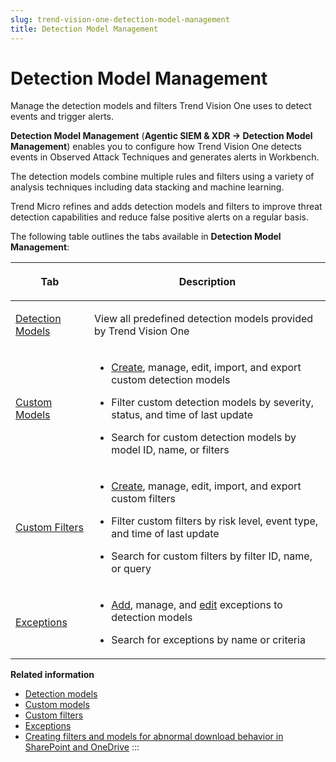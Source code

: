 ```yaml
---
slug: trend-vision-one-detection-model-management
title: Detection Model Management
---
```

# Detection Model Management

Manage the detection models and filters Trend Vision One uses to detect events and trigger alerts.

**Detection Model Management** (**Agentic SIEM & XDR → Detection Model Management**) enables you to configure how Trend Vision One detects events in Observed Attack Techniques and generates alerts in Workbench.

The detection models combine multiple rules and filters using a variety of analysis techniques including data stacking and machine learning.

Trend Micro refines and adds detection models and filters to improve threat detection capabilities and reduce false positive alerts on a regular basis.

The following table outlines the tabs available in **Detection Model Management**:

<table>
<colgroup>
<col style="width: 25%" />
<col style="width: 75%" />
</colgroup>
<thead>
<tr>
<th><p>Tab</p></th>
<th><p>Description</p></th>
</tr>
</thead>
<tbody>
<tr>
<td><p><a href="trend-vision-one-detection-models">Detection Models</a></p></td>
<td><p>View all predefined detection models provided by Trend Vision One</p></td>
</tr>
<tr>
<td><p><a href="trend-vision-one-custom-models">Custom Models</a></p></td>
<td><ul>
<li><p><a href="trend-vision-one-configuring-custom-model">Create</a>, manage, edit, import, and export custom detection models</p></li>
<li><p>Filter custom detection models by severity, status, and time of last update</p></li>
<li><p>Search for custom detection models by model ID, name, or filters</p></li>
</ul></td>
</tr>
<tr>
<td><p><a href="trend-vision-one-custom-filters">Custom Filters</a></p></td>
<td><ul>
<li><p><a href="trend-vision-one-creating-custom-filter">Create</a>, manage, edit, import, and export custom filters</p></li>
<li><p>Filter custom filters by risk level, event type, and time of last update</p></li>
<li><p>Search for custom filters by filter ID, name, or query</p></li>
</ul></td>
</tr>
<tr>
<td><p><a href="trend-vision-one-exceptions">Exceptions</a></p></td>
<td><ul>
<li><p><a href="trend-vision-one-adding-custom-exception">Add</a>, manage, and <a href="trend-vision-one-editing-custom-exception">edit</a> exceptions to detection models</p></li>
<li><p>Search for exceptions by name or criteria</p></li>
</ul></td>
</tr>
</tbody>
</table>

**Related information**

- [Detection models](detection-models.md "Detection Models lists all the detection models that Trend Vision One provides.")
- [Custom models](custom-models.md "Trigger Workbench alerts based on user-defined event filters.")
- [Custom filters](custom-filters.md "Create, import, and manage filters to detect events in your environment.")
- [Exceptions](exceptions.mdx)
- [Creating filters and models for abnormal download behavior in SharePoint and OneDrive](models-filters-email-collab-data.md "Learn how to create and combine filters and models to detect abnormal SharePoint and OneDrive download behavior.")
:::
